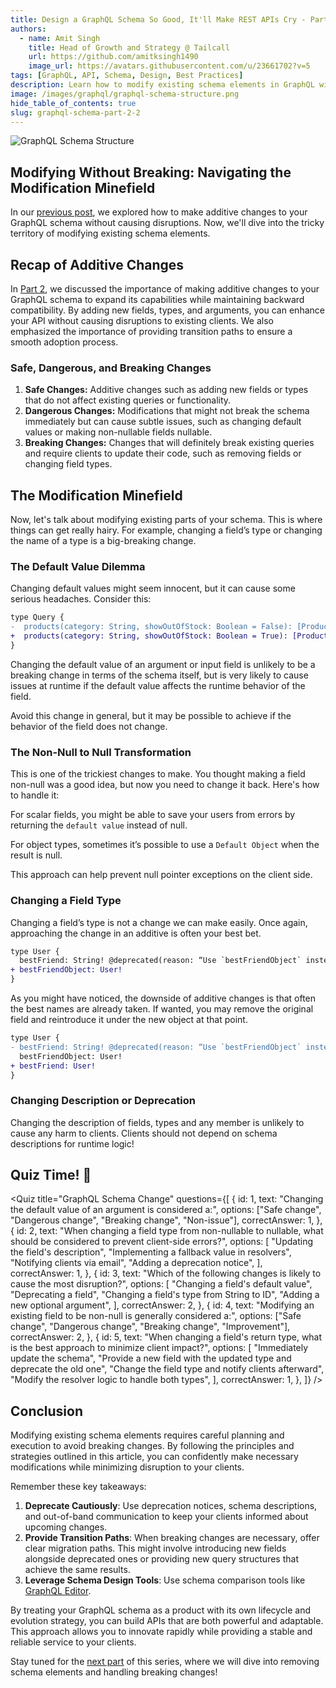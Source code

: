 ```yaml
---
title: Design a GraphQL Schema So Good, It'll Make REST APIs Cry - Part 3
authors:
  - name: Amit Singh
    title: Head of Growth and Strategy @ Tailcall
    url: https://github.com/amitksingh1490
    image_url: https://avatars.githubusercontent.com/u/23661702?v=5
tags: [GraphQL, API, Schema, Design, Best Practices]
description: Learn how to modify existing schema elements in GraphQL without causing disruptions.
image: /images/graphql/graphql-schema-structure.png
hide_table_of_contents: true
slug: graphql-schema-part-2-2
---
```



![GraphQL Schema Structure](../static/images/graphql/graphql-schema-structure.png)

## Modifying Without Breaking: Navigating the Modification Minefield

In our [previous post](/blog/graphql-schema-part-2-1), we explored how to make additive changes to your GraphQL schema without causing disruptions. Now, we'll dive into the tricky territory of modifying existing schema elements.

<!-- truncate -->

## Recap of Additive Changes

In [Part 2](/blog/graphql-schema-part-2-1), we discussed the importance of making additive changes to your GraphQL schema to expand its capabilities while maintaining backward compatibility. By adding new fields, types, and arguments, you can enhance your API without causing disruptions to existing clients. We also emphasized the importance of providing transition paths to ensure a smooth adoption process.

### Safe, Dangerous, and Breaking Changes

1. **Safe Changes:** Additive changes such as adding new fields or types that do not affect existing queries or functionality.
2. **Dangerous Changes:** Modifications that might not break the schema immediately but can cause subtle issues, such as changing default values or making non-nullable fields nullable.
3. **Breaking Changes:** Changes that will definitely break existing queries and require clients to update their code, such as removing fields or changing field types.

## The Modification Minefield

Now, let's talk about modifying existing parts of your schema. This is where things can get really hairy. For example, changing a field’s type or changing the name of a type is a big-breaking change.

### The Default Value Dilemma

Changing default values might seem innocent, but it can cause some serious headaches. Consider this:

```diff
type Query {
-  products(category: String, showOutOfStock: Boolean = False): [Product!]!
+  products(category: String, showOutOfStock: Boolean = True): [Product!]!
}
```

Changing the default value of an argument or input field is unlikely to be a breaking change in terms of the schema itself, but is very likely to cause issues at runtime if the default value affects the runtime behavior of the field.

Avoid this change in general, but it may be possible to achieve if the behavior of the field does not change.

### The Non-Null to Null Transformation

This is one of the trickiest changes to make. You thought making a field non-null was a good idea, but now you need to change it back. Here's how to handle it:

For scalar fields, you might be able to save your users from errors by returning the `default value` instead of null.

For object types, sometimes it’s possible to use a `Default Object` when the result is null.

This approach can help prevent null pointer exceptions on the client side.

### Changing a Field Type

Changing a field’s type is not a change we can make easily. Once again, approaching the change in an additive is often your best bet.

```diff
type User {
  bestFriend: String! @deprecated(reason: “Use `bestFriendObject` instead.”)
+ bestFriendObject: User!
}
```

As you might have noticed, the downside of additive changes is that often the best names are already taken. If wanted, you may remove the original field and reintroduce it under the new object at that point.

```diff
type User {
- bestFriend: String! @deprecated(reason: “Use `bestFriendObject` instead.”)
  bestFriendObject: User!
+ bestFriend: User!
}
```

### Changing Description or Deprecation

Changing the description of fields, types and any member is unlikely to cause any harm to clients. Clients should not depend on schema descriptions for runtime logic!

## Quiz Time! 🎉

<Quiz
  title="GraphQL Schema Change"
  questions={[
    {
      id: 1,
      text: "Changing the default value of an argument is considered a:",
      options: ["Safe change", "Dangerous change", "Breaking change", "Non-issue"],
      correctAnswer: 1,
    },
    {
      id: 2,
      text: "When changing a field type from non-nullable to nullable, what should be considered to prevent client-side errors?",
      options: [
        "Updating the field's description",
        "Implementing a fallback value in resolvers",
        "Notifying clients via email",
        "Adding a deprecation notice",
      ],
      correctAnswer: 1,
    },
    {
      id: 3,
      text: "Which of the following changes is likely to cause the most disruption?",
      options: [
        "Changing a field's default value",
        "Deprecating a field",
        "Changing a field's type from String to ID",
        "Adding a new optional argument",
      ],
      correctAnswer: 2,
    },
    {
      id: 4,
      text: "Modifying an existing field to be non-null is generally considered a:",
      options: ["Safe change", "Dangerous change", "Breaking change", "Improvement"],
      correctAnswer: 2,
    },
    {
      id: 5,
      text: "When changing a field's return type, what is the best approach to minimize client impact?",
      options: [
        "Immediately update the schema",
        "Provide a new field with the updated type and deprecate the old one",
        "Change the field type and notify clients afterward",
        "Modify the resolver logic to handle both types",
      ],
      correctAnswer: 1,
    },
  ]}
/>

## Conclusion

Modifying existing schema elements requires careful planning and execution to avoid breaking changes. By following the principles and strategies outlined in this article, you can confidently make necessary modifications while minimizing disruption to your clients.

Remember these key takeaways:

1. **Deprecate Cautiously**: Use deprecation notices, schema descriptions, and out-of-band communication to keep your clients informed about upcoming changes.
2. **Provide Transition Paths**: When breaking changes are necessary, offer clear migration paths. This might involve introducing new fields alongside deprecated ones or providing new query structures that achieve the same results.
3. **Leverage Schema Design Tools**: Use schema comparison tools like [GraphQL Editor](https://github.com/graphql-editor/graphql-editor).

By treating your GraphQL schema as a product with its own lifecycle and evolution strategy, you can build APIs that are both powerful and adaptable. This approach allows you to innovate rapidly while providing a stable and reliable service to your clients.

Stay tuned for the [next part](/blog/graphql-schema-part-2-3) of this series, where we will dive into removing schema elements and handling breaking changes!
